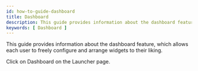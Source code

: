 ```yaml
---
id: how-to-guide-dashboard
title: Dashboard
description: This guide provides information about the dashboard feature, which allows each user to freely configure and arrange widgets to their liking.
keywords: [ Dashboard ]
---
```


This guide provides information about the dashboard feature, which allows each user to freely configure and arrange widgets to their liking.

Click on <Cmd>Dashboard</Cmd> on the <Cmd>Launcher</Cmd> page.

<DocCardList />
